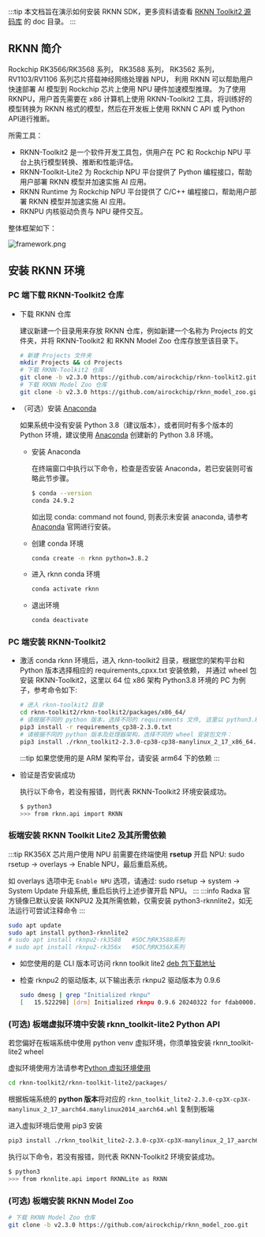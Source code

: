 :::tip
本文档旨在演示如何安装 RKNN SDK，更多资料请查看 [RKNN Toolkit2 源码库](https://github.com/rockchip-linux/rknn-toolkit2) 的 doc 目录。
:::

## RKNN 简介

Rockchip RK3566/RK3568 系列， RK3588 系列， RK3562 系列， RV1103/RV1106 系列芯片搭载神经网络处理器 NPU，
利用 RKNN 可以帮助用户快速部署 AI 模型到 Rockchip 芯片上使用 NPU 硬件加速模型推理。
为了使用 RKNPU，用户首先需要在 x86 计算机上使用 RKNN-Toolkit2 工具，将训练好的模型转换为 RKNN 格式的模型，然后在开发板上使用 RKNN C API 或 Python API进行推断。

所需工具：

- RKNN-Toolkit2 是一个软件开发工具包，供用户在 PC 和 Rockchip NPU 平台上执行模型转换、推断和性能评估。
- RKNN-Toolkit-Lite2 为 Rockchip NPU 平台提供了 Python 编程接口，帮助用户部署 RKNN 模型并加速实施 AI 应用。
- RKNN Runtime 为 Rockchip NPU 平台提供了 C/C++ 编程接口，帮助用户部署 RKNN 模型并加速实施 AI 应用。
- RKNPU 内核驱动负责与 NPU 硬件交互。

整体框架如下：

![framework.png](/img/general-tutorial/rknn/framework.webp)

## 安装 RKNN 环境

### PC 端下载 RKNN-Toolkit2 仓库

- 下载 RKNN 仓库

  建议新建一个目录用来存放 RKNN 仓库，例如新建一个名称为 Projects 的文件夹，并将
  RKNN-Toolkit2 和 RKNN Model Zoo 仓库存放至该目录下。

  ```bash
  # 新建 Projects 文件夹
  mkdir Projects && cd Projects
  # 下载 RKNN-Toolkit2 仓库
  git clone -b v2.3.0 https://github.com/airockchip/rknn-toolkit2.git
  # 下载 RKNN Model Zoo 仓库
  git clone -b v2.3.0 https://github.com/airockchip/rknn_model_zoo.git
  ```

- （可选）安装 [Anaconda](https://www.anaconda.com/)

  如果系统中没有安装 Python 3.8（建议版本），或者同时有多个版本的 Python 环境，建议使用 [Anaconda](https://www.anaconda.com/) 创建新的 Python 3.8 环境。

  - 安装 Anaconda

    在终端窗口中执行以下命令，检查是否安装 Anaconda，若已安装则可省略此节步骤。

    ```bash
    $ conda --version
    conda 24.9.2
    ```

    如出现 conda: command not found, 则表示未安装 anaconda, 请参考 [Anaconda](https://www.anaconda.com/) 官网进行安装。

  - 创建 conda 环境
    ```bash
    conda create -n rknn python=3.8.2
    ```
  - 进入 rknn conda 环境

    ```bash
    conda activate rknn
    ```

  - 退出环境
    ```bash
    conda deactivate
    ```

### PC 端安装 RKNN-Toolkit2

- 激活 conda rknn 环境后，进入 rknn-toolkit2 目录，根据您的架构平台和 Python 版本选择相应的 requirements_cpxx.txt 安装依赖，
  并通过 wheel 包安装 RKNN-Toolkit2，这里以 64 位 x86 架构 Python3.8 环境的 PC 为例子，参考命令如下:

  ```bash
  # 进入 rknn-toolkit2 目录
  cd rknn-toolkit2/rknn-toolkit2/packages/x86_64/
  # 请根据不同的 python 版本，选择不同的 requirements 文件, 这里以 python3.8 为例子
  pip3 install -r requirements_cp38-2.3.0.txt
  # 请根据不同的 python 版本及处理器架构，选择不同的 wheel 安装包文件：
  pip3 install ./rknn_toolkit2-2.3.0-cp38-cp38-manylinux_2_17_x86_64.manylinux2014_x86_64.whl
  ```

  :::tip
  如果您使用的是 ARM 架构平台，请安装 arm64 下的依赖
  :::

- 验证是否安装成功

  执行以下命令，若没有报错，则代表 RKNN-Toolkit2 环境安装成功。

  ```bash
  $ python3
  >>> from rknn.api import RKNN
  ```

### 板端安装 RKNN Toolkit Lite2 及其所需依赖

:::tip
RK356X 芯片用户使用 NPU 前需要在终端使用 **rsetup** 开启 NPU: sudo rsetup -> overlays -> Enable NPU，最后重启系统。

如 overlays 选项中无 `Enable NPU` 选项，请通过: sudo rsetup -> system -> System Update 升级系统, 重启后执行上述步骤开启 NPU。
:::
:::info
Radxa 官方镜像已默认安装 RKNPU2 及其所需依赖，仅需安装 python3-rknnlite2，如无法运行可尝试注释命令
:::

```bash
sudo apt update
sudo apt install python3-rknnlite2
# sudo apt install rknpu2-rk3588   #SOC为RK3588系列
# sudo apt install rknpu2-rk356x   #SOC为RK356X系列
```

- 如您使用的是 CLI 版本可访问 rknn toolkit lite2 [deb 包下载地址](https://github.com/radxa-pkg/rknn2/releases)

- 检查 rknpu2 的驱动版本, 以下输出表示 rknpu2 驱动版本为 0.9.6
  ```bash
  sudo dmesg | grep "Initialized rknpu"
  [   15.522298] [drm] Initialized rknpu 0.9.6 20240322 for fdab0000.npu on minor 1
  ```

### (可选) 板端虚拟环境中安装 rknn_toolkit-lite2 Python API

若您偏好在板端系统中使用 python venv 虚拟环境，你须单独安装 rknn_toolkit-lite2 wheel

虚拟环境使用方法请参考[Python 虚拟环境使用](./venv_usage)

```bash
cd rknn-toolkit2/rknn-toolkit-lite2/packages/
```

根据板端系统的 **python 版本**将对应的 `rknn_toolkit_lite2-2.3.0-cp3X-cp3X-manylinux_2_17_aarch64.manylinux2014_aarch64.whl` 复制到板端

进入虚拟环境后使用 pip3 安装

```bash
pip3 install ./rknn_toolkit_lite2-2.3.0-cp3X-cp3X-manylinux_2_17_aarch64.manylinux2014_aarch64.whl
```

执行以下命令，若没有报错，则代表 RKNN-Toolkit2 环境安装成功。

```bash
$ python3
>>> from rknnlite.api import RKNNLite as RKNN
```

### (可选) 板端安装 RKNN Model Zoo

```bash
# 下载 RKNN Model Zoo 仓库
git clone -b v2.3.0 https://github.com/airockchip/rknn_model_zoo.git
```
